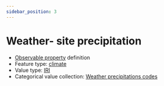 ```yaml
---
sidebar_position: 3
---
```



# Weather- site precipitation

- [Observable property](/viewers/dawe-vocabs?uri=https://linked.data.gov.au/def/nrm/b7e7f67b-d983-4167-baca-57cab6dd89a2) definition
- Feature type: [climate](http://linked.data.gov.au/def/tern-cv/6d40d71e-58cd-4f75-8304-40c01fe5f74c)
- Value type: [IRI](https://w3id.org/tern/ontologies/tern/IRI)
- Categorical value collection: [Weather precipitations codes](/viewers/dawe-vocabs?uri=https://linked.data.gov.au/def/nrm/36e4cff5-f238-45e3-85ec-bdd0973f09d7)

<Example
  protocolModule="invertebrate-malaise-trapping"
  observableProperty="https://linked.data.gov.au/def/nrm/b7e7f67b-d983-4167-baca-57cab6dd89a2"
/>
